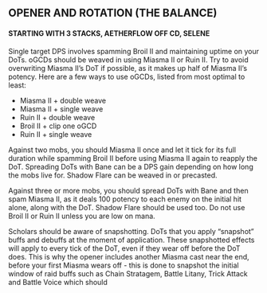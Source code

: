 
## OPENER AND ROTATION <span>(THE BALANCE)</span>
#### STARTING WITH 3 STACKS, AETHERFLOW OFF CD, SELENE
<div style={{ display: 'flex', flexWrap: 'wrap' }}>
<Rotation times={[-7.5, -5.0, , -2.5]}actions={[['Summon', ['Fey Wind']], 'Mind Potion', 'Cleric Stance', 'Miasma']} />
<Rotation interchangeable actions={[['Bio II', ['Energy Drain', 'Shadow Flare']], 'Broil II']} />
<Rotation actions={[['Miasma II', ['Chain Stratagem', 'Energy Drain']], 'Broil II', 'Swiftcast', ['Broil II', ['Energy Drain', 'Aetherflow']]]} />
<Rotation actions={['Broil II', 'Broil II', 'Miasma', ['Miasma II', ['Energy Drain']]]} />
</div>

Single target DPS involves spamming Broil II and maintaining uptime on your DoTs. oGCDs should be weaved in using Miasma II or Ruin II. Try to avoid overwriting Miasma II’s DoT if possible, as it makes up half of Miasma II’s potency. Here are a few ways to use oGCDs, listed from most optimal to least:

- Miasma II + double weave
- Miasma II + single weave
- Ruin II + double weave
- Broil II + clip one oGCD
- Ruin II + single weave

Against two mobs, you should Miasma II once and let it tick for its full duration while spamming Broil II before using Miasma II again to reapply the DoT. Spreading DoTs with Bane can be a DPS gain depending on how long the mobs live for. Shadow Flare can be weaved in or precasted.

Against three or more mobs, you should spread DoTs with Bane and then spam Miasma II, as it deals 100 potency to each enemy on the initial hit alone, along with the DoT. Shadow Flare should be used too. Do not use Broil II or Ruin II unless you are low on mana.

Scholars should be aware of snapshotting. DoTs that you apply “snapshot” buffs and debuffs at the moment of application. These snapshotted effects will apply to every tick of the DoT, even if they wear off before the DoT does. This is why the opener includes another Miasma cast near the end, before your first Miasma wears off - this is done to snapshot the initial window of raid buffs such as Chain Stratagem, Battle Litany, Trick Attack and Battle Voice which should